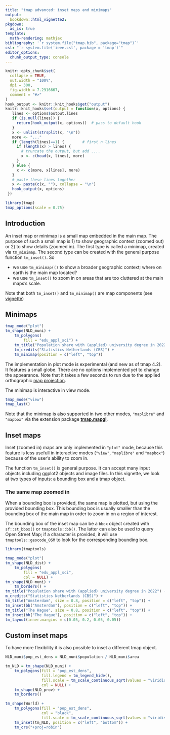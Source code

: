 ```yaml
---
title: "tmap advanced: inset maps and minimaps"
output: 
  bookdown::html_vignette2:
pkgdown:
  as_is: true
template:
  math-rendering: mathjax
bibliography: '`r system.file("tmap.bib", package="tmap")`'
csl: "`r system.file('ieee.csl', package = 'tmap')`"
editor_options: 
  chunk_output_type: console
---
```


```r
knitr::opts_chunk$set(
  collapse = TRUE,
  out.width = "100%",
  dpi = 300,
  fig.width = 7.2916667,
  comment = "#>"
)
hook_output <- knitr::knit_hooks$get("output")
knitr::knit_hooks$set(output = function(x, options) {
   lines <- options$output.lines
   if (is.null(lines)) {
     return(hook_output(x, options))  # pass to default hook
   }
   x <- unlist(strsplit(x, "\n"))
   more <- "..."
   if (length(lines)==1) {        # first n lines
     if (length(x) > lines) {
       # truncate the output, but add ....
       x <- c(head(x, lines), more)
     }
   } else {
     x <- c(more, x[lines], more)
   }
   # paste these lines together
   x <- paste(c(x, ""), collapse = "\n")
   hook_output(x, options)
 })

```


```r
library(tmap)
tmap_options(scale = 0.75)
```

## Introduction

An inset map or minimap is a small map embedded in the main map. The purpose of such a small map is 1) to show geographic context (zoomed out) or 2) to show details (zoomed in). The first type is called a minimap, created via `tm_minimap`. The second type can be created with the general purpose function `tm_inset()`. So

* we use `tm_minimap(()` to show a broader geographic context; where on earth is the main map located?
* we use `tm_inset()` to zoom in on areas that are too cluttered at the main maps's scale.

Note that both `tm_inset()` and `tm_minimap()` are map components (see [vignette](https://r-tmap.github.io/tmap/articles/basics_components))

## Minimaps


```r
tmap_mode("plot")
tm_shape(NLD_muni) +
	tm_polygons(
		fill = "edu_appl_sci") +
	tm_title("Population share with (applied) university degree in 2022") +
	tm_credits("Statistics Netherlands (CBS)") + 
	tm_minimap(position = c("left", "top"))
```

The implementation in plot mode is experimental (and new as of tmap 4.2). It features a small globe. There are no options implemented yet to change the appearance.
Note that it takes a few seconds to run due to the applied orthographic [map projection](https://r-tmap.github.io/tmap/articles/foundations_crs).

The minimap is interactive in view mode.

```r
tmap_mode("view")
tmap_last()
```

Note that the minimap is also supported in two other modes, `"maplibre"` and `"mapbox"` via the extension package [**tmap.mapgl**](https://r-tmap.github.io/tmap.mapgl/).


## Inset maps

Inset (zoomed in) maps are only implemented in `"plot"` mode, because this feature is less usefull in interactive modes (`"view"`, `"maplibre"` and `"mapbox"`) because of the user's ability to zoom in.

The function `tm_inset()` is general purpose. It can accept many input objects including ggplot2 objects and image files. In this vignette, we look at two types of inputs: a bounding box and a tmap object.

### The same map zoomed in

When a bounding box is provided, the same map is plotted, but using the provided bounding box. This bounding box is usually smaller than the bounding box of the main map in order to zoom in on a region of interest.

The bounding box of the inset map can be a `bbox` object created with `sf::st_bbox()` or `tmaptools::bb()`. The latter can also be used to query Open Street Map; if a character is provided, it will use `tmaptools::geocode_OSM` to look for the corresponding bounding box.

```r
library(tmaptools)

tmap_mode("plot")
tm_shape(NLD_dist) +
	tm_polygons(
		fill = "edu_appl_sci",
		col = NULL) +
tm_shape(NLD_muni) +
	tm_borders() +
tm_title("Population share with (applied) university degree in 2022") +
m_credits("Statistics Netherlands (CBS)") + 
tm_title("Amsterdam", size = 0.8, position = c("left", "top")) +
tm_inset(bb("Amsterdam"), position = c("left", "top")) +
tm_title("The Hague", size = 0.8, position = c("left", "top")) +
tm_inset(bb("The Hague"), position = c("left", "top")) +
tm_layout(inner.margins = c(0.05, 0.2, 0.05, 0.05))
```



## Custom inset maps

To have more flexibility it is also possible to inset a different tmap object.

```r
NLD_muni$pop_est_dens = NLD_muni$population / NLD_muni$area

tm_NLD = tm_shape(NLD_muni) +
	tm_polygons(fill = "pop_est_dens", 
				fill.legend = tm_legend_hide(),
				fill.scale = tm_scale_continuous_sqrt(values = "viridis", limits = c(0, 6500)),
				col = NULL) +
	tm_shape(NLD_prov) +
	tm_borders()

tm_shape(World) +
	tm_polygons(fill = "pop_est_dens", 
				col = "black",
				fill.scale = tm_scale_continuous_sqrt(values = "viridis", limits = c(0, 6500))) +
	tm_inset(tm_NLD, position = c("left", "bottom")) +
	tm_crs("+proj=robin")
```
